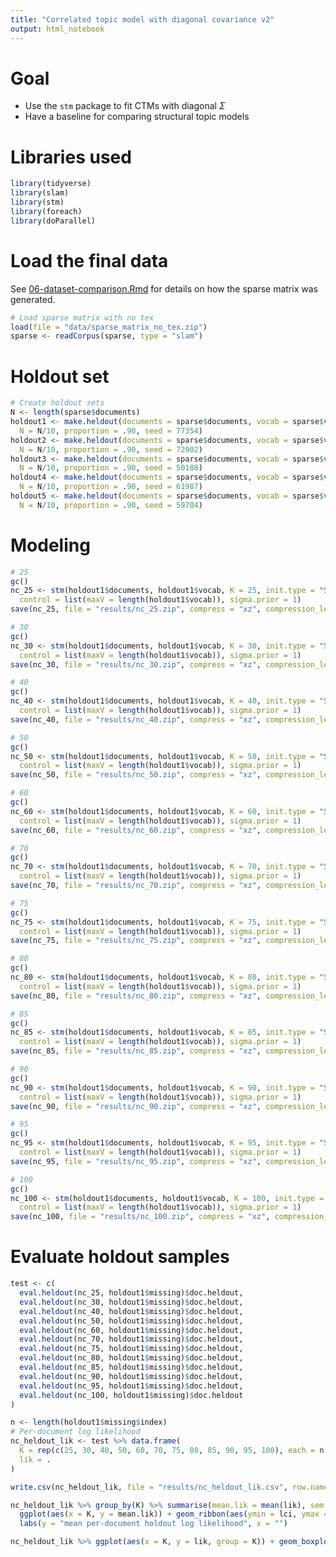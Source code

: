 ```yaml
---
title: "Correlated topic model with diagonal covariance v2"
output: html_notebook
---
```


# Goal

  * Use the `stm` package to fit CTMs with diagonal $\Sigma$
  * Have a baseline for comparing structural topic models

# Libraries used

```r
library(tidyverse)
library(slam)
library(stm)
library(foreach)
library(doParallel)
```

# Load the final data

See [06-dataset-comparison.Rmd](https://github.com/phively/uchicago-thesis/blob/master/06-dataset-comparison.Rmd) for details on how the sparse matrix was generated.

```r
# Load sparse matrix with no tex
load(file = "data/sparse_matrix_no_tex.zip")
sparse <- readCorpus(sparse, type = "slam")
```

# Holdout set

```r
# Create holdout sets
N <- length(sparse$documents)
holdout1 <- make.heldout(documents = sparse$documents, vocab = sparse$vocab,
  N = N/10, proportion = .90, seed = 77354)
holdout2 <- make.heldout(documents = sparse$documents, vocab = sparse$vocab,
  N = N/10, proportion = .90, seed = 72902)
holdout3 <- make.heldout(documents = sparse$documents, vocab = sparse$vocab,
  N = N/10, proportion = .90, seed = 50188)
holdout4 <- make.heldout(documents = sparse$documents, vocab = sparse$vocab,
  N = N/10, proportion = .90, seed = 61987)
holdout5 <- make.heldout(documents = sparse$documents, vocab = sparse$vocab,
  N = N/10, proportion = .90, seed = 59704)
```

# Modeling

```r
# 25
gc()
nc_25 <- stm(holdout1$documents, holdout1$vocab, K = 25, init.type = "Spectral", ngroups = 5,
  control = list(maxV = length(holdout1$vocab)), sigma.prior = 1)
save(nc_25, file = "results/nc_25.zip", compress = "xz", compression_level = 1)

# 30
gc()
nc_30 <- stm(holdout1$documents, holdout1$vocab, K = 30, init.type = "Spectral", ngroups = 5,
  control = list(maxV = length(holdout1$vocab)), sigma.prior = 1)
save(nc_30, file = "results/nc_30.zip", compress = "xz", compression_level = 1)

# 40
gc()
nc_40 <- stm(holdout1$documents, holdout1$vocab, K = 40, init.type = "Spectral", ngroups = 5,
  control = list(maxV = length(holdout1$vocab)), sigma.prior = 1)
save(nc_40, file = "results/nc_40.zip", compress = "xz", compression_level = 1)

# 50
gc()
nc_50 <- stm(holdout1$documents, holdout1$vocab, K = 50, init.type = "Spectral", ngroups = 5,
  control = list(maxV = length(holdout1$vocab)), sigma.prior = 1)
save(nc_50, file = "results/nc_50.zip", compress = "xz", compression_level = 1)

# 60
gc()
nc_60 <- stm(holdout1$documents, holdout1$vocab, K = 60, init.type = "Spectral", ngroups = 5,
  control = list(maxV = length(holdout1$vocab)), sigma.prior = 1)
save(nc_60, file = "results/nc_60.zip", compress = "xz", compression_level = 1)

# 70
gc()
nc_70 <- stm(holdout1$documents, holdout1$vocab, K = 70, init.type = "Spectral", ngroups = 5,
  control = list(maxV = length(holdout1$vocab)), sigma.prior = 1)
save(nc_70, file = "results/nc_70.zip", compress = "xz", compression_level = 1)

# 75
gc()
nc_75 <- stm(holdout1$documents, holdout1$vocab, K = 75, init.type = "Spectral", ngroups = 5,
  control = list(maxV = length(holdout1$vocab)), sigma.prior = 1)
save(nc_75, file = "results/nc_75.zip", compress = "xz", compression_level = 1)

# 80
gc()
nc_80 <- stm(holdout1$documents, holdout1$vocab, K = 80, init.type = "Spectral", ngroups = 5,
  control = list(maxV = length(holdout1$vocab)), sigma.prior = 1)
save(nc_80, file = "results/nc_80.zip", compress = "xz", compression_level = 1)

# 85
gc()
nc_85 <- stm(holdout1$documents, holdout1$vocab, K = 85, init.type = "Spectral", ngroups = 5,
  control = list(maxV = length(holdout1$vocab)), sigma.prior = 1)
save(nc_85, file = "results/nc_85.zip", compress = "xz", compression_level = 1)

# 90
gc()
nc_90 <- stm(holdout1$documents, holdout1$vocab, K = 90, init.type = "Spectral", ngroups = 5,
  control = list(maxV = length(holdout1$vocab)), sigma.prior = 1)
save(nc_90, file = "results/nc_90.zip", compress = "xz", compression_level = 1)

# 95
gc()
nc_95 <- stm(holdout1$documents, holdout1$vocab, K = 95, init.type = "Spectral", ngroups = 5,
  control = list(maxV = length(holdout1$vocab)), sigma.prior = 1)
save(nc_95, file = "results/nc_95.zip", compress = "xz", compression_level = 1)

# 100
gc()
nc_100 <- stm(holdout1$documents, holdout1$vocab, K = 100, init.type = "Spectral", ngroups = 5,
  control = list(maxV = length(holdout1$vocab)), sigma.prior = 1)
save(nc_100, file = "results/nc_100.zip", compress = "xz", compression_level = 1)
```

# Evaluate holdout samples

```r
test <- c(
  eval.heldout(nc_25, holdout1$missing)$doc.heldout,
  eval.heldout(nc_30, holdout1$missing)$doc.heldout,
  eval.heldout(nc_40, holdout1$missing)$doc.heldout,
  eval.heldout(nc_50, holdout1$missing)$doc.heldout,
  eval.heldout(nc_60, holdout1$missing)$doc.heldout,
  eval.heldout(nc_70, holdout1$missing)$doc.heldout,
  eval.heldout(nc_75, holdout1$missing)$doc.heldout,
  eval.heldout(nc_80, holdout1$missing)$doc.heldout,
  eval.heldout(nc_85, holdout1$missing)$doc.heldout,
  eval.heldout(nc_90, holdout1$missing)$doc.heldout,
  eval.heldout(nc_95, holdout1$missing)$doc.heldout,
  eval.heldout(nc_100, holdout1$missing)$doc.heldout
)

n <- length(holdout1$missing$index)
# Per-document log likelihood
nc_heldout_lik <- test %>% data.frame(
  K = rep(c(25, 30, 40, 50, 60, 70, 75, 80, 85, 90, 95, 100), each = n),
  lik = .
)

write.csv(nc_heldout_lik, file = "results/nc_heldout_lik.csv", row.names = FALSE)
```

```r
nc_heldout_lik %>% group_by(K) %>% summarise(mean.lik = mean(lik), sem.lik = sd(lik)/sqrt(n), lci = mean.lik - sem.lik, uci = mean.lik + sem.lik) %>%
  ggplot(aes(x = K, y = mean.lik)) + geom_ribbon(aes(ymin = lci, ymax = uci), alpha = .2) + geom_line(color = "blue") +
  labs(y = "mean per-document holdout log likelihood", x = "")

nc_heldout_lik %>% ggplot(aes(x = K, y = lik, group = K)) + geom_boxplot(alpha = .25)
```

